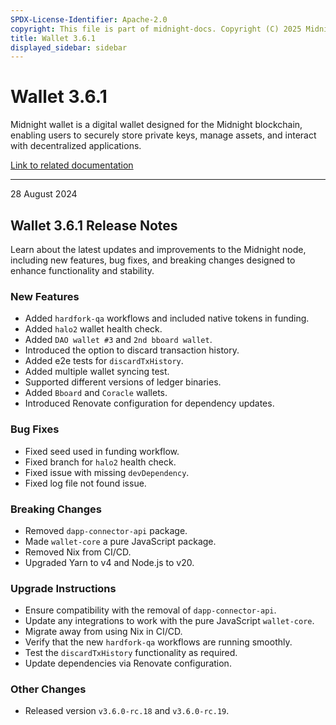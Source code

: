```yaml
---
SPDX-License-Identifier: Apache-2.0
copyright: This file is part of midnight-docs. Copyright (C) 2025 Midnight Foundation. Licensed under the Apache License, Version 2.0 (the "License"); You may not use this file except in compliance with the License. You may obtain a copy of the License at http://www.apache.org/licenses/LICENSE-2.0 Unless required by applicable law or agreed to in writing, software distributed under the License is distributed on an "AS IS" BASIS, WITHOUT WARRANTIES OR CONDITIONS OF ANY KIND, either express or implied. See the License for the specific language governing permissions and limitations under the License.
title: Wallet 3.6.1
displayed_sidebar: sidebar
---
```


# Wallet 3.6.1

Midnight wallet is a digital wallet designed for the Midnight blockchain, enabling users to securely store private keys, manage assets, and interact with decentralized applications.

[Link to related documentation](../../learn/introduction/wallets)

---

<div 
  style={{
    marginTop: '0',
    fontSize: '1rem',
    fontWeight: 'normal',
    marginBottom: '0.5rem'
  }}
>
  28 August 2024
</div>

## Wallet 3.6.1 Release Notes

Learn about the latest updates and improvements to the Midnight node, including new features, bug fixes, and breaking changes designed to enhance functionality and stability.

### New Features

- Added `hardfork-qa` workflows and included native tokens in funding.  
- Added `halo2` wallet health check.  
- Added `DAO wallet #3` and `2nd bboard wallet`.  
- Introduced the option to discard transaction history.  
- Added e2e tests for `discardTxHistory`.  
- Added multiple wallet syncing test.  
- Supported different versions of ledger binaries.  
- Added `Bboard` and `Coracle` wallets.  
- Introduced Renovate configuration for dependency updates.  

### Bug Fixes

- Fixed seed used in funding workflow.  
- Fixed branch for `halo2` health check.  
- Fixed issue with missing `devDependency`.  
- Fixed log file not found issue.  

### Breaking Changes

- Removed `dapp-connector-api` package.  
- Made `wallet-core` a pure JavaScript package.  
- Removed Nix from CI/CD.  
- Upgraded Yarn to v4 and Node.js to v20.  

### Upgrade Instructions

- Ensure compatibility with the removal of `dapp-connector-api`.  
- Update any integrations to work with the pure JavaScript `wallet-core`.  
- Migrate away from using Nix in CI/CD.  
- Verify that the new `hardfork-qa` workflows are running smoothly.  
- Test the `discardTxHistory` functionality as required.  
- Update dependencies via Renovate configuration.  

### Other Changes

- Released version `v3.6.0-rc.18` and `v3.6.0-rc.19`.  
